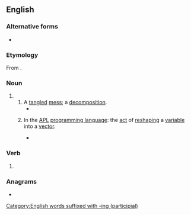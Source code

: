 ==English==

===Alternative forms===
* {{alter|en|raveling}}

===Etymology===
From {{suffix|en|ravel|ing|id2=gerund noun}}.

===Noun===
{{en-noun}}

# {{gerund of|en|ravel}}
## A [[tangled#Adjective|tangled]] [[mess#Noun|mess]]; a [[decomposition]].
##* {{quote-book|en|author=Joseph C. Lincoln|authorlink=Joseph C. Lincoln|chapter=8|title=Mr. Pratt’s Patients|year=1913|ol=5535161W|passage=Afore we got to the shanty Colonel Applegate stuck his head out of the door. His temper had been getting raggeder all the time, and the sousing he got when he fell overboard had just about ripped what was left of it to '''ravellings'''.}}
## {{lb|en|programming}} In the [[APL]] [[programming language]]: the [[act#Noun|act]] of [[reshape|reshaping]] a [[variable#Noun|variable]] into a [[vector#Noun|vector]].
##* {{quote-book|en|author=Gijsbert van der Linden|title=APL 80: International Conference on APL, June 24–26, 1980|year=1980|passage='''Ravelling''' is necessary because the execute function in the IBM implementation only accepts charactervectors as argument.}}

===Verb===
{{head|en|verb form}}

# {{present participle of|en|ravel|nocat=1}}

===Anagrams===
* {{anagrams|en|a=aegillnrv|Granville}}

[[Category:English words suffixed with -ing (participial)]]